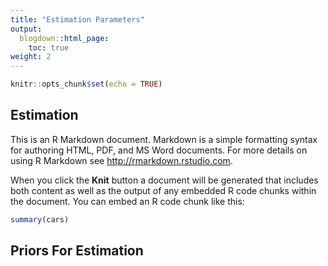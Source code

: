```yaml
---
title: "Estimation Parameters"
output:
  blogdown::html_page:
    toc: true
weight: 2
---
```


```r
knitr::opts_chunk$set(echo = TRUE)
```

## Estimation

This is an R Markdown document. Markdown is a simple formatting syntax for authoring HTML, PDF, and MS Word documents. For more details on using R Markdown see <http://rmarkdown.rstudio.com>.

When you click the **Knit** button a document will be generated that includes both content as well as the output of any embedded R code chunks within the document. You can embed an R code chunk like this:

```r
summary(cars)
```

## Priors For Estimation



